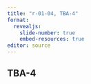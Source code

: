 ```yaml
---
title: "r-01-04, TBA-4"
format: 
  revealjs:
    slide-number: true
    embed-resources: true
editor: source
---
```


## TBA-4

:::notes

:::
